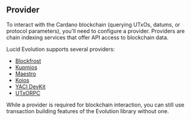 
## Provider

To interact with the Cardano blockchain (querying UTxOs, datums, or protocol parameters), you'll need to configure a provider. Providers are chain indexing services that offer API access to blockchain data. 

Lucid Evolution supports several providers:

- [Blockfrost](./provider/blockfrost.mdx)
- [Kupmios](./provider/kupmios.mdx)
- [Maestro](./provider/maestro.mdx)
- [Koios](./provider/koios.mdx)
- [YACI DevKit](./provider/yaci-devkit.mdx)
- [UTxORPC](./provider/utxo-rpc.mdx)

<Callout type="info">
  While a provider is required for blockchain interaction, you can still use transaction building features of the Evolution library without one.
</Callout>

